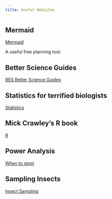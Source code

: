 ```yaml
---
title: Useful Websites
---
```



## Mermaid

<a href="https://www.mermaidchart.com/app/login">Mermaid</a> 

A useful free planning tool.

## Better Science Guides

<a href="https://www.britishecologicalsociety.org/publications/better-science/">BES Better Science Guides
</a> 


## Statistics for terrified biologists

<a href="https://www.wiley.com/en-gb/Statistics+for+Terrified+Biologists%2C+2nd+Edition-p-9781119563679">Statistics</a> 


## Mick Crawley's R book

<a href="https://www.wiley.com/en-gb/The+R+Book%2C+2nd+Edition-p-9781118448908">R</a> 

## Power Analysis

<a href="https://www.statmethods.net/stats/power.html
">When to stop!</a> 

## Sampling Insects

<a href="https://www.discoverlife.org/png/collecting_insects.html">Insect Sampling</a>






